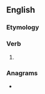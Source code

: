 ==English==

===Etymology===
{{suffix|adore|eth|lang=en}}

===Verb===
{{head|en|verb form}}

# {{en-archaic third-person singular of|adore}}

===Anagrams===
* {{anagrams|en|rhodate}}